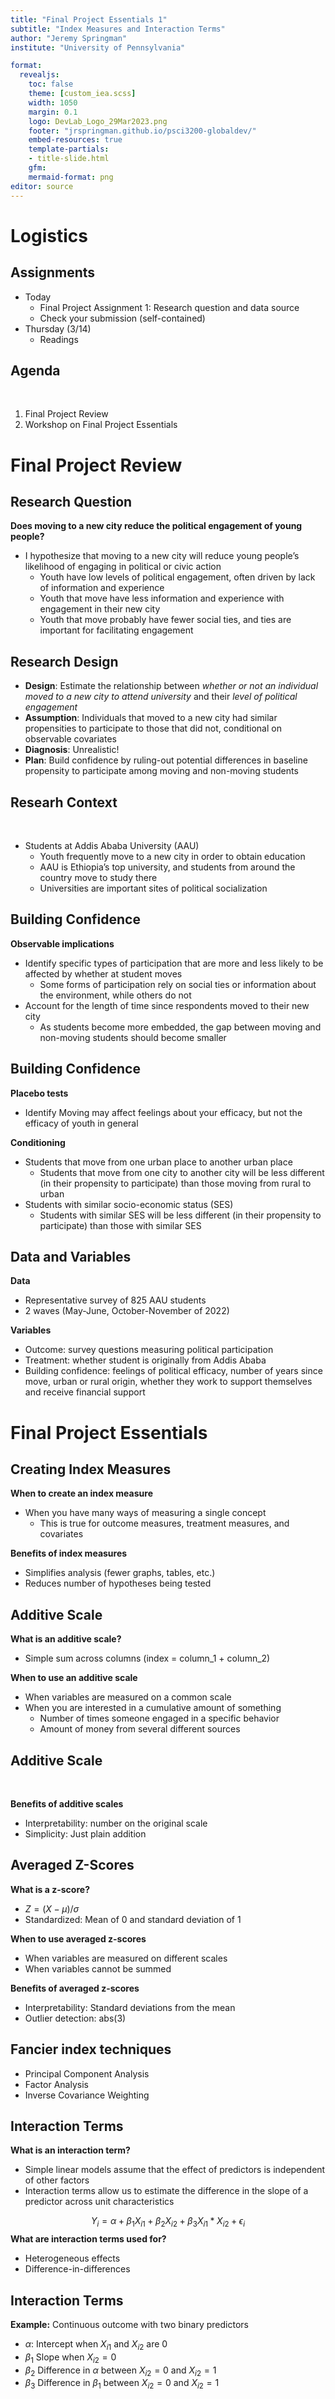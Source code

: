```yaml
---
title: "Final Project Essentials 1"
subtitle: "Index Measures and Interaction Terms"
author: "Jeremy Springman"
institute: "University of Pennsylvania"

format:
  revealjs:
    toc: false
    theme: [custom_iea.scss]
    width: 1050
    margin: 0.1
    logo: DevLab_Logo_29Mar2023.png
    footer: "jrspringman.github.io/psci3200-globaldev/"
    embed-resources: true
    template-partials:
    - title-slide.html
    gfm:
    mermaid-format: png
editor: source
---
```


# Logistics

## Assignments

- Today
  + Final Project Assignment 1: Research question and data source
  + Check your submission (self-contained)
- Thursday (3/14)
  + Readings
  
## Agenda

\

1. Final Project Review
2. Workshop on Final Project Essentials

# Final Project Review

## Research Question

**Does moving to a new city reduce the political engagement of young people?**  

- I hypothesize that moving to a new city will reduce young people's likelihood of engaging in political or civic action
  + Youth have low levels of political engagement, often driven by lack of information and experience
  + Youth that move have less information and experience with engagement in their new city
  + Youth that move probably have fewer social ties, and ties are important for facilitating engagement

## Research Design

- **Design**: Estimate the relationship between *whether or not an individual moved to a new city to attend university* and their *level of political engagement*
- **Assumption**: Individuals that moved to a new city had similar propensities to participate to those that did not, conditional on observable covariates 
- **Diagnosis**: Unrealistic!
- **Plan**: Build confidence by ruling-out potential differences in baseline propensity to participate among moving and non-moving students

## Researh Context

\

- Students at Addis Ababa University (AAU)
  + Youth frequently move to a new city in order to obtain education
  + AAU is Ethiopia's top university, and students from around the country move to study there
  + Universities are important sites of political socialization


## Building Confidence

**Observable implications**

- Identify specific types of participation that are more and less likely to be affected by whether at student moves
  + Some forms of participation rely on social ties or information about the environment, while others do not
- Account for the length of time since respondents moved to their new city
  + As students become more embedded, the gap between moving and non-moving students should become smaller

## Building Confidence

**Placebo tests**

- Identify Moving may affect feelings about your efficacy, but not the efficacy of youth in general

**Conditioning**

- Students that move from one urban place to another urban place
  + Students that move from one city to another city will be less different (in their propensity to participate) than those moving from rural to urban
- Students with similar socio-economic status (SES)
  + Students with similar SES will be less different (in their propensity to participate) than those with similar SES

## Data and Variables

**Data**

- Representative survey of 825 AAU students 
- 2 waves (May-June, October-November of 2022)

**Variables**

- Outcome: survey questions measuring political participation
- Treatment: whether student is originally from Addis Ababa
- Building confidence: feelings of political efficacy, number of years since move, urban or rural origin, whether they work to support themselves and receive financial support


# Final Project Essentials

## Creating Index Measures

**When to create an index measure**

- When you have many ways of measuring a single concept
  + This is true for outcome measures, treatment measures, and covariates

**Benefits of index measures**

- Simplifies analysis (fewer graphs, tables, etc.)
- Reduces number of hypotheses being tested


## Additive Scale

**What is an additive scale?**

- Simple sum across columns (index = column_1 + column_2)

**When to use an additive scale**

- When variables are measured on a common scale
- When you are interested in a cumulative amount of something
  + Number of times someone engaged in a specific behavior
  + Amount of money from several different sources

## Additive Scale

\

**Benefits of additive scales**

- Interpretability: number on the original scale
- Simplicity: Just plain addition

## Averaged Z-Scores

**What is a z-score?**

- $Z = (X - \mu) / \sigma$
- Standardized: Mean of 0 and standard deviation of 1

**When to use averaged z-scores**

- When variables are measured on different scales 
- When variables cannot be summed

**Benefits of averaged z-scores**

- Interpretability: Standard deviations from the mean
- Outlier detection: abs(3)

## Fancier index techniques

- Principal Component Analysis
- Factor Analysis
- Inverse Covariance Weighting


## Interaction Terms

**What is an interaction term?**

- Simple linear models assume that the effect of predictors is independent of other factors 
- Interaction terms allow us to estimate the difference in the slope of a predictor across unit characteristics

$$
Y_i = \alpha + \beta_1 X_{i1} + \beta_2 X_{i2} + \beta_3 X_{i1}*X_{i2} + \epsilon_i
$$
**What are interaction terms used for?**

- Heterogeneous effects
- Difference-in-differences

## Interaction Terms

**Example:** Continuous outcome with two binary predictors

- $\alpha$: Intercept when $X_{i1}$ and $X_{i2}$ are 0
- $\beta_1$ Slope when $X_{i2} = 0$
- $\beta_2$ Difference in $\alpha$ between $X_{i2}=0$ and $X_{i2}=1$
- $\beta_3$ Difference in $\beta_1$ between $X_{i2}=0$ and $X_{i2}=1$
